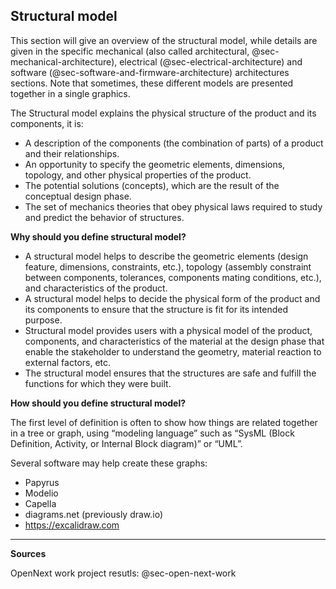 ## Structural model {#sec-structural-model}

This section will give an overview of the structural model, while details are given in the specific mechanical (also called architectural, @sec-mechanical-architecture), electrical (@sec-electrical-architecture) and software (@sec-software-and-firmware-architecture) architectures sections.
Note that sometimes, these different models are presented together in a single graphics.

The Structural model explains the physical structure of the product and its components, it is:

-   A description of the components (the combination of parts) of a product and their relationships.
-   An opportunity to specify the geometric elements, dimensions, topology, and other physical properties of the product.
-   The potential solutions (concepts), which are the result of the conceptual design phase.
-   The set of mechanics theories that obey physical laws required to study and predict the behavior of structures.

**Why should you define structural model?**

-   A structural model helps to describe the geometric elements (design feature, dimensions, constraints, etc.), topology (assembly constraint between components, tolerances, components mating conditions, etc.), and characteristics of the product.
-   A structural model helps to decide the physical form of the product and its components to ensure that the structure is fit for its intended purpose.
-   Structural model provides users with a physical model of the product, components, and characteristics of the material at the design phase that enable the stakeholder to understand the geometry, material reaction to external factors, etc.
-   The structural model ensures that the structures are safe and fulfill the functions for which they were built.

**How should you define structural model?**

The first level of definition is often to show how things are related together in a tree or graph, using "modeling language" such as "SysML (Block Definition, Activity, or Internal Block diagram)" or "UML".

Several software may help create these graphs:

-   Papyrus
-   Modelio
-   Capella
-   diagrams.net (previously draw.io)
-   <https://excalidraw.com>

------------------------------------------------------------------------

**Sources**

OpenNext work project resutls: @sec-open-next-work
